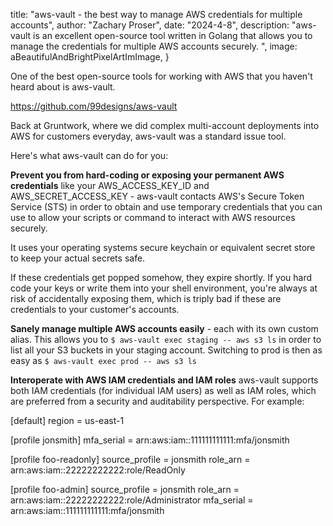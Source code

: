 



 title: "aws-vault - the best way to manage AWS credentials for multiple accounts",
 author: "Zachary Proser",
 date: "2024-4-8",
 description: "aws-vault is an excellent open-source tool written in Golang that allows you to manage the credentials for multiple AWS accounts securely. ",
 image: aBeautifulAndBrightPixelArtImImage,
} 


One of the best open-source tools for working with AWS that you haven't heard about is aws-vault. 

https://github.com/99designs/aws-vault

Back at Gruntwork, where we did complex multi-account deployments into AWS for customers everyday, aws-vault was a standard issue tool.

Here's what aws-vault can do for you: 

**Prevent you from hard-coding or exposing your permanent AWS credentials** like your AWS_ACCESS_KEY_ID and AWS_SECRET_ACCESS_KEY - aws-vault contacts AWS's Secure Token Service (STS) in order to obtain and use temporary credentials that you can use to allow your scripts or command to interact with AWS resources securely. 

It uses your operating systems secure keychain or equivalent secret store to keep your actual secrets safe. 

If these credentials get popped somehow, they expire shortly. If you hard code your keys or write them into your shell environment, you're always at risk of accidentally exposing them, which is triply bad if these are credentials to your customer's accounts.

 **Sanely manage multiple AWS accounts easily** - each with its own custom alias. This allows you to `$ aws-vault exec staging -- aws s3 ls` in order to list all your S3 buckets in your staging account. Switching to prod is then as easy as `$ aws-vault exec prod -- aws s3 ls` 

**Interoperate with AWS IAM credentials and IAM roles**
aws-vault supports both IAM credentials (for individual IAM users) as well as IAM roles, which are preferred from a security and auditability perspective. For example: 

[default]
region = us-east-1

[profile jonsmith]
mfa_serial = arn:aws:iam::111111111111:mfa/jonsmith

[profile foo-readonly]
source_profile = jonsmith
role_arn = arn:aws:iam::22222222222:role/ReadOnly

[profile foo-admin]
source_profile = jonsmith
role_arn = arn:aws:iam::22222222222:role/Administrator
mfa_serial = arn:aws:iam::111111111111:mfa/jonsmith
